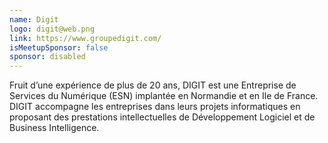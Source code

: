 ```yaml
---
name: Digit
logo: digit@web.png
link: https://www.groupedigit.com/
isMeetupSponsor: false
sponsor: disabled
---
```


Fruit d’une expérience de plus de 20 ans, DIGIT est une Entreprise de Services
du Numérique (ESN) implantée en Normandie et en Ile de France.
DIGIT accompagne les entreprises dans leurs projets informatiques en proposant
des prestations intellectuelles de Développement Logiciel et de Business
Intelligence.
